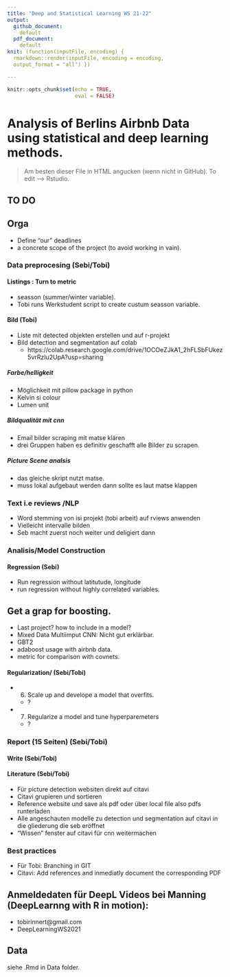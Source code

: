 ```yaml
---
title: "Deep and Statistical Learning WS 21-22"
output: 
  github_document:
    default
  pdf_document:
    default
knit: (function(inputFile, encoding) {
  rmarkdown::render(inputFile, encoding = encoding,
  output_format = "all") })

---
```


```r
knitr::opts_chunk$set(echo = TRUE, 
                      eval = FALSE)
```

# Analysis of Berlins Airbnb Data using statistical and deep learning methods. 

> Am besten dieser File in HTML angucken (wenn nicht in GitHub). To edit --> Rstudio.  

## TO DO

## Orga
- Define "our" deadlines 
- a concrete scope of the project (to avoid working in vain).  


### Data preprocesing (Sebi/Tobi)
 

#### Listings : Turn to metric
- seasson (summer/winter variable). 
- Tobi runs Werkstudent script to create custum seasson variable. 


#### Bild (Tobi)

- Liste mit detected objekten erstellen und auf r-projekt
- Bild detection and segmentation auf colab
  - https://colab.research.google.com/drive/1OCOeZJkA1_2hFLSbFUkez5vrRzIu2UpA?usp=sharing

##### Farbe/helligkeit

- Möglichkeit mit pillow package in python
- Kelvin si colour
- Lumen unit

##### Bildqualität mit cnn

- Email bilder scraping mit matse klären
- drei Gruppen haben es definitiv geschafft alle Bilder zu scrapen. 


##### Picture Scene analsis
- das gleiche skript nutzt matse. 
- muss lokal aufgebaut werden dann sollte es laut matse klappen

### Text i.e reviews /NLP
- Word stemming von isi projekt (tobi arbeit)  auf rviews anwenden
- Vielleicht intervalle bilden
- Seb macht zuerst noch weiter und deligiert dann

### Analisis/Model Construction 

#### Regression (Sebi)
- Run regression without latitutude, longitude 
- run regression without highly correlated variables. 

## Get a grap for boosting. 
- Last project? how to include in a model?
- Mixed Data Multiimput CNN: Nicht gut erklärbar. 
- GBT2
- adaboost usage with airbnb data. 
- metric for comparison with covnets. 



#### Regularization/ (Sebi/Tobi)
- 6. Scale up and develope a model that overfits.
    + ?
- 7. Regularize a model and tune hyperparemeters
    + ?

### Report (15 Seiten) (Sebi/Tobi)

#### Write (Sebi/Tobi)



#### Literature (Sebi/Tobi)

- Für picture detection websiten direkt auf citavi
- Citavi grupieren und sortieren
-	Reference website und save als pdf oder über local file also pdfs runterladen
- Alle angeschauten modelle zu detection und segmentation auf citavi in die gliederung die seb eröffnet
- "Wissen" fenster auf citavi für cnn weitermachen

 

### Best practices
- Für Tobi: Branching in GIT
- Citavi: Add references and inmediatly document the corresponding PDF




## Anmeldedaten für DeepL Videos bei Manning (DeepLearnng with R in motion):
-   tobirinnert@gmail.com
-   DeepLearningWS2021

## Data
siehe .Rmd in Data folder. 









    

